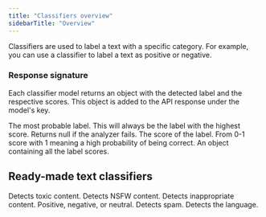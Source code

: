 ```yaml
---
title: "Classifiers overview"
sidebarTitle: "Overview"
---
```


Classifiers are used to label a text with a specific category. For example, you can use a classifier to label a text as positive or negative.

### Response signature

Each classifier model returns an object with the detected label and the respective scores. This object is added to the API response under the model's key.

<ResponseField name="label" type="string" required>
  The most probable label. This will always be the label with the highest score.
  Returns null if the analyzer fails.
</ResponseField>
<ResponseField name="score" type="number" required>
  The score of the label. From 0-1 score with 1 meaning a high probability of
  being correct.
</ResponseField>
<ResponseField name="label_scores" type="object" required>
  An object containing all the label scores.
</ResponseField>

## Ready-made text classifiers

<CardGroup cols={3}>
  <Card title="Toxicity" href="/models/toxicity" icon="fire">
    Detects toxic content.
  </Card>

<Card title="NSFW" href="/models/NSFW" icon="flag">
    Detects NSFW content.

</Card>
<Card title="Propriety" href="/models/propriety" icon="hand">
    Detects inappropriate content.
  </Card>

<Card title="Sentiment" href="/models/sentiment" icon="heart">
  Positive, negative, or neutral.
</Card>

<Card title="Spam" href="/models/spam" icon="star">
  Detects spam.
</Card>

<Card title="Language" href="/models/language" icon="globe">
  Detects the language.
</Card>

</CardGroup>
